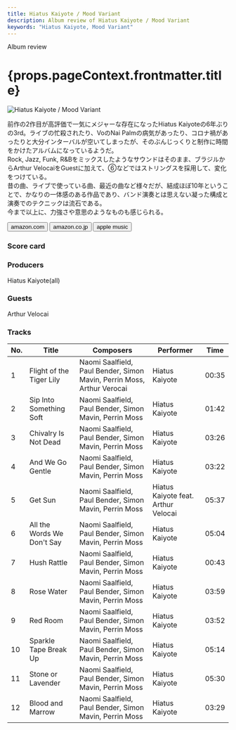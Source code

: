 ```yaml
---
title: Hiatus Kaiyote / Mood Variant
description: Album review of Hiatus Kaiyote / Mood Variant
keywords: "Hiatus Kaiyote, Mood Variant"
---
```





<p className="largeP">Album review</p>
<h1 className="h1--no--margin">{props.pageContext.frontmatter.title}</h1>

<Row  className="image-card-group">
	<Column colMd={"3"} colLg={"4"} noGutterMdLeft="">
       <ImageCard>

![Hiatus Kaiyote / Mood Variant](../../images/cd/hiatuskaiyote2L.jpg)

</ImageCard>
	</Column>
	<Column colMd={"4"} colLg={"8"} noGutterMdLeft="">
		<p>
			前作の2作目が高評価で一気にメジャーな存在になったHiatus Kaiyoteの6年ぶりの3rd。ライブの忙殺されたり、VoのNai Palmの病気があったり、コロナ禍があったりと大分インターバルが空いてしまったが、そのぶんじっくりと制作に時間をかけたアルバムになっているようだ。
			<br/>Rock, Jazz, Funk, R&Bをミックスしたようなサウンドはそのまま、ブラジルからArthur VelocaiをGuestに加えて、⑥などではストリングスを採用して、変化をつけている。
			<br/>昔の曲、ライブで使っている曲、最近の曲など様々だが、結成ほぼ10年ということで、かなりの一体感のある作品であり、バンド演奏とは思えない凝った構成と演奏でのテクニックは流石である。
			<br/>今まで以上に、力強さや意思のようなものも感じられる。
		</p>
		<div>
		  <Button className="button-right-mergin"  href="https://amzn.to/3eYMF8p" kind="primary" size="small" renderIcon={ArrowUpRight24}>
  	    amazon.com
  	  </Button>
  	  <Button className="button-right-mergin"  href="https://amzn.to/3iMQkr2" kind="secondary" size="small" renderIcon={ArrowUpRight24}>
  	    amazon.co.jp
  	  </Button>
			<Button className="button-right-mergin"  href="https://geo.music.apple.com/us/album/mood-valiant/1552222008?itsct=music_box_link&itscg=30200&at=11lcug&ct=albums_mood_valiant&ls=1&app=music" kind="tertiary" size="small" renderIcon={ArrowUpRight24}>
  	    apple music
  	  </Button>
			<AdvJS2/>
		</div>
	</Column>
</Row>
<Row >
	<Column colMd={"4"} colLg={"4"} noGutterMdLeft="">
		<div>
		  <h3>Score card</h3>
			<SliderJS1 value="5" />
		  <SliderJS2 value="2" />
			<SliderJS3 value="1" />
		  <SliderJS4 value="9" />
		</div>
	</Column>
	<Column colMd={"8"} colLg={"8"} noGutterMdLeft="">
		<div>
			<h3>Producers</h3>
			<p>
				Hiatus Kaiyote(all)
			</p>
			<h3>Guests</h3>
			<p>
				Arthur Velocai
			</p>
		</div>
	</Column>
</Row>

<h3>Tracks</h3>

| No. | Title                      | Composers                                                              | Performer                           | Time  |
| --- | -------------------------- | ---------------------------------------------------------------------- | ----------------------------------- | ----- |
| 1   | Flight of the Tiger Lily   | Naomi Saalfield, Paul Bender, Simon Mavin, Perrin Moss, Arthur Verocai | Hiatus Kaiyote                      | 00:35 |
| 2   | Sip Into Something Soft    | Naomi Saalfield, Paul Bender, Simon Mavin, Perrin Moss                 | Hiatus Kaiyote                      | 01:42 |
| 3   | Chivalry Is Not Dead       | Naomi Saalfield, Paul Bender, Simon Mavin, Perrin Moss                 | Hiatus Kaiyote                      | 03:26 |
| 4   | And We Go Gentle           | Naomi Saalfield, Paul Bender, Simon Mavin, Perrin Moss                 | Hiatus Kaiyote                      | 03:22 |
| 5   | Get Sun                    | Naomi Saalfield, Paul Bender, Simon Mavin, Perrin Moss                 | Hiatus Kaiyote feat. Arthur Velocai | 05:37 |
| 6   | All the Words We Don't Say | Naomi Saalfield, Paul Bender, Simon Mavin, Perrin Moss                 | Hiatus Kaiyote                      | 05:04 |
| 7   | Hush Rattle                | Naomi Saalfield, Paul Bender, Simon Mavin, Perrin Moss                 | Hiatus Kaiyote                      | 00:43 |
| 8   | Rose Water                 | Naomi Saalfield, Paul Bender, Simon Mavin, Perrin Moss                 | Hiatus Kaiyote                      | 03:59 |
| 9   | Red Room                   | Naomi Saalfield, Paul Bender, Simon Mavin, Perrin Moss                 | Hiatus Kaiyote                      | 03:52 |
| 10  | Sparkle Tape Break Up      | Naomi Saalfield, Paul Bender, Simon Mavin, Perrin Moss                 | Hiatus Kaiyote                      | 05:14 |
| 11  | Stone or Lavender          | Naomi Saalfield, Paul Bender, Simon Mavin, Perrin Moss                 | Hiatus Kaiyote                      | 05:30 |
| 12  | Blood and Marrow           | Naomi Saalfield, Paul Bender, Simon Mavin, Perrin Moss                 | Hiatus Kaiyote                      | 03:29 |

<AdvJS3 />

